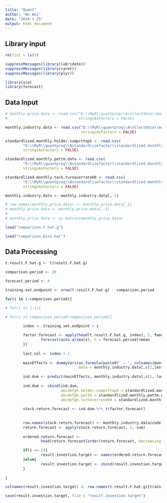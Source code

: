 ```yaml
---
title: "Quant"
author: "Wu Wei"
date: "2018-1-25"
output: html_document
---
```




## Library input
```r
rm(list = ls())

suppressMessages(library(lubridate))
suppressMessages(library(caret))
suppressMessages(library(plyr))

library(sca)
library(forecast)

```

## Data Input

```r

# monthly.price.data <- read.csv("D:\\MyR\\quantprog\\Acollectdata\\monthly.price.data.csv", 
#                                stringsAsFactors = FALSE)

monthly.industry.data <- read.csv("D:\\MyR\\quantprog\\Acollectdata\\monthly.industry.data.csv", 
                                  stringsAsFactors = FALSE)

standardlized.monthly.holder.sumpcttop5 <- read.csv(
        "D:\\MyR\\quantprog\\Bstandardlizefactor\\standardlized.monthly.holder.sumpcttop5.csv", 
        stringsAsFactors = FALSE)

standardlized.monthly.pettm.data <- read.csv(
        "D:\\MyR\\quantprog\\Bstandardlizefactor\\standardlized.monthly.pettm.data.csv", 
        stringsAsFactors = FALSE)

standardlized.monthly.tech.turnoverrate60 <- read.csv(
        "D:\\MyR\\quantprog\\Bstandardlizefactor\\standardlized.monthly.tech.turnoverrate60.csv", 
        stringsAsFactors = FALSE)

```

```r
monthly.industry.data <- monthly.industry.data[,-1]

# row.names(monthly.price.data) <- monthly.price.data[,1]
# monthly.price.data <- monthly.price.data[,-1]
# 
# monthly.price.data <- as.matrix(monthly.price.data)
```

```r
load("comparison.F.hat.g")

load("comparison.Dinv.hat")
```



## Data Processing

```r
t.result.F.hat.g <- t(result.F.hat.g)

```

```r
comparison.period <- 20

forecast.period <- 4

training.set.endpoint <- nrow(t.result.F.hat.g) - comparison.period

```


```r

for(i in 1:comparison.period){

# for(i in 1:1){

# for(i in comparison.period:comparison.period){

        index <- training.set.endpoint + i
                
        factor.forecast <- apply(head(t.result.F.hat.g, index), 2, function(x) {
                forecast(auto.arima(x), h = forecast.period)$mean
        })
        
        last.col <- index + 1
        
        mainEffects <- dummyVars(as.formula(paste0(" ~ ", colnames(monthly.industry.data)[last.col])),
                                 data = monthly.industry.data[,c(1,last.col)])
        
        ind.dum <- predict(mainEffects, monthly.industry.data[,c(1, last.col)])
        
        ind.dum <- cbind(ind.dum,
                         abcdefgh.holder.sumpcttop5 = standardlized.monthly.holder.sumpcttop5[,last.col],
                         abcdefgh.pettm = standardlized.monthly.pettm.data[,last.col],
                         abcdefgh.turnoverrate60 = standardlized.monthly.tech.turnoverrate60[,last.col])
        
        stock.return.forecast <- ind.dum %*% t(factor.forecast)
        
        
        row.names(stock.return.forecast) <- monthly.industry.data$code
        return.forecast <- apply(stock.return.forecast, 1, sum)
        
        ordered.return.forecast <- 
                head(return.forecast[order(return.forecast, decreasing = TRUE)],20)        

        if(i == 1){
                result.investion.target <- names(ordered.return.forecast)
        }else{
                result.investion.target <- cbind(result.investion.target, names(ordered.return.forecast))
        }
        
}

```

```r
colnames(result.investion.target) <- row.names(t.result.F.hat.g)[training.set.endpoint + (1:comparison.period)]


```

```r
save(result.investion.target, file = "result.investion.target")
```

